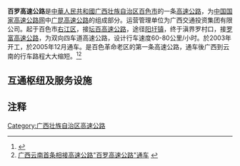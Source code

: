 {{中国高速公路信息框
| 编号 = G80
| 名称 = 广州－昆明高速公路（百色东－罗村口）
| 自定头部 = 
| 地圖 = 
| 路線簡稱 = 百罗
| 最近通車日期 = 2005年12月30日
| 规划总里程 = 55.5
| 起點 = [[百色市|百色市]][[右江区|右江区]]
| 終點 = [[百色市|百色市]][[右江区|右江区]]罗村口滇界
| 出口處數 = 3
| 服务区数 = 1
}}

'''百罗高速公路'''是[[中華人民共和國|中華人民共和國]][[广西壮族自治区|广西壮族自治区]][[百色市|百色市]]的一条[[高速公路|高速公路]]，为[[中国国家高速公路网|中国国家高速公路网]]中[[广昆高速公路|广昆高速公路]]的组成部分。运营管理单位为广西交通投资集团有限公司。起于百色市[[右江区|右江区]]，接[[坛百高速公路|坛百高速公路]]，途径[[阳圩镇|阳圩镇]]，终于滇界罗村口，接[[罗富高速公路|罗富高速公路]]，为双向四车道高速公路，设计行车速度60-80公里/小时。於2003年开工，於2005年12月通车。是百色革命老区的第一条高速公路，通车後广西到云南的行车路程大大缩短。<ref>{{Cite web |url=http://www.gxewa.com/News_show.asp?id=4071 |title=百色至罗村口高速公路 |accessdate=2013-04-17 |archive-date=2016-03-06 |archive-url=https://web.archive.org/web/20160306022636/http://gxewa.com/news_show.asp?id=4071 |dead-url=no }}</ref><ref>[http://www.yn.xinhuanet.com/newscenter/2005-12/30/content_5942125.htm 广西云南首条相接高速公路"百罗高速公路"通车] {{Wayback|url=http://www.yn.xinhuanet.com/newscenter/2005-12/30/content_5942125.htm |date=20160304113620 }}</ref>

==互通枢纽及服务设施==
{{Start expwy exit box|place=1}}
{{Expwy exit item|place=[[百色市|百色市]]<br />[[右江区|右江区]]|place rows=5|type=E|index=779|name=百色東|dist start=|highway connection={{中国国道名|212|进城大道}}<br>{{中国国道名|323|进城大道}}<br>{{中国国道名|324|进城大道}}}}
{{Expwy exit item|type=E|index=|name=百色西|dist start=|road connection=百林大道西}}
{{Expwy exit item|type=E|index=|name=陽圩|dist start=|road connection=323国道旧线}}
{{Expwy exit item|type=S|name=發達服務區}}
{{Expwy exit item|type=T|index=|name=羅村口|dist start=|highway connection={{China Expwy Name|G80|[[罗富高速公路|罗富高速公路]]}}}}
{{End expwy exit box|place=1}}

==注释==
{{reflist}}

{{广西壮族自治区高速公路}}
[[Category:广西壮族自治区高速公路|Category:广西壮族自治区高速公路]]